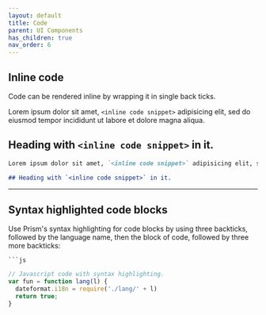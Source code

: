 ```yaml
---
layout: default
title: Code
parent: UI Components
has_children: true
nav_order: 6
---
```



## Inline code

Code can be rendered inline by wrapping it in single back ticks.

Lorem ipsum dolor sit amet, `<inline code snippet>` adipisicing elit, sed do eiusmod tempor incididunt ut labore et dolore magna aliqua.

## Heading with `<inline code snippet>` in it.

```markdown
Lorem ipsum dolor sit amet, `<inline code snippet>` adipisicing elit, sed do eiusmod tempor incididunt ut labore et dolore magna aliqua.

## Heading with `<inline code snippet>` in it.
```

----

## Syntax highlighted code blocks

Use Prism's syntax highlighting for code blocks by using three backticks, followed by the language name, then the block of code, followed by three more backticks:

` ```js `

```js
// Javascript code with syntax highlighting.
var fun = function lang(l) {
  dateformat.i18n = require('./lang/' + l)
  return true;
}
```


